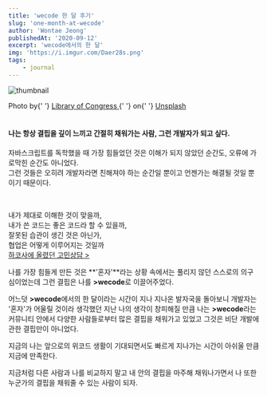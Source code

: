 ---
title: 'wecode 한 달 후기'
slug: 'one-month-at-wecode'
author: 'Wontae Jeong'
publishedAt: '2020-09-12'
excerpt: 'wecode에서의 한 달'
img: 'https://i.imgur.com/Daer28s.png'
tags:
    - journal
---

<img
    class="thumbnail"
    src="https://images.unsplash.com/photo-1601544813826-3b342f9eeeac?ixlib=rb-1.2.1&ixid=MXwxMjA3fDB8MHxwaG90by1wYWdlfHx8fGVufDB8fHw%3D&auto=format&fit=crop&w=640&q=80"
    alt="thumbnail"
/>
<figcaption>
    <span>
        Photo by{' '}
        <a href="https://unsplash.com/@libraryofcongress?utm_source=unsplash&amp;utm_medium=referral&amp;utm_content=creditCopyText">
            Library of Congress
        </a>{' '}
        on{' '}
        <a href="https://unsplash.com/@wontae/likes?utm_source=unsplash&amp;utm_medium=referral&amp;utm_content=creditCopyText">
            Unsplash
        </a>
    </span>
</figcaption>

<div style={{ marginTop: '50px' }}></div>
<br />

#### 나는 항상 결핍을 깊이 느끼고 간절히 채워가는 사람, 그런 개발자가 되고 싶다.

자바스크립트를 독학했을 때 가장 힘들었던 것은 이해가 되지 않았던 순간도, 오류에 가로막힌 순간도 아니었다.<br />그런 것들은 오히려 개발자라면 친해져야 하는 순간일 뿐이고 언젠가는 해결될 것일 뿐이기 때문이다.

<br />

<p class="box">
내가 제대로 이해한 것이 맞을까,
<br/>
내가 쓴 코드는 좋은 코드라 할 수 있을까,
<br/>
잘못된 습관이 생긴 것은 아닌가,
<br/>
협업은 어떻게 이루어지는 것일까
<br/>
<a href="https://cafe.naver.com/hacosa/271486" target="_blank">하코사에 올렸던 고민상담 &gt;</a>

</p>

나를 가장 힘들게 만든 것은 **'혼자'**라는 상황 속에서는 풀리지 않던 스스로의 의구심이었는데 그런 결핍은 나를 **>wecode**로 이끌어주었다.

어느덧 **>wecode**에서의 한 달이라는 시간이 지나 지나온 발자국을 돌아보니 개발자는 '혼자'가 어울릴 것이라 생각했던 지난 나의 생각이 창피해질 만큼 나는 **>wecode**라는 커뮤니티 안에서 다양한 사람들로부터 많은 결핍을 채워가고 있었고 그것은 비단 개발에 관한 결핍만이 아니었다.

지금의 나는 앞으로의 위코드 생활이 기대되면서도 빠르게 지나가는 시간이 아쉬울 만큼 지금에 만족한다.

지금처럼 다른 사람과 나를 비교하지 말고 내 안의 결핍을 마주해 채워나가면서 나 또한 누군가의 결핍을 채워줄 수 있는 사람이 되자.

